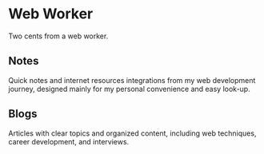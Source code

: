 # Web Worker
Two cents from a web worker.

## Notes
Quick notes and internet resources integrations from my web development journey, designed mainly for my personal convenience and easy look-up.

## Blogs
Articles with clear topics and organized content, including web techniques, career development, and interviews.
